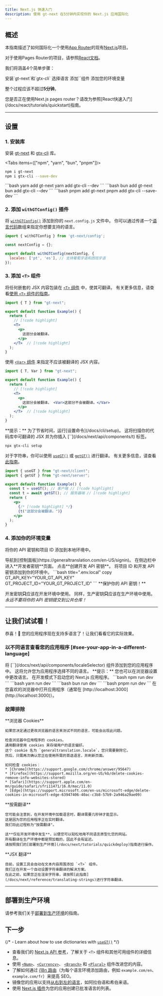 ```yaml
---
title: Next.js 快速入门
description: 使用 gt-next 在5分钟内实现你的 Next.js 应用国际化
---
```


## 概述

本指南描述了如何国际化一个使用[App Router](https://nextjs.org/docs#app-router-vs-pages-router)的现有[Next.js](https://nextjs.org)项目。

对于使用Pages Router的项目，请参照[React文档](/docs/react/tutorials/quickstart)。

我们将涵盖4个简单步骤：

<Steps>
  <Step>
    安装`gt-next`和`gtx-cli`
  </Step>
  <Step>
    选择语言
  </Step>
  <Step>
    添加`<T>`组件
  </Step>
  <Step>
    添加您的环境变量
  </Step>
</Steps>

整个过程应该不超过**5分钟**。

<Callout>
  您是否正在使用Next.js pages router？请改为参照[React快速入门](/docs/react/tutorials/quickstart)指南。
</Callout>

---

## 设置

### 1. 安装库

安装 [gt-next](https://www.npmjs.com/package/gt-next) 和 [gtx-cli](https://www.npmjs.com/package/gtx-cli) 库。

<Tabs items={["npm", "yarn", "bun", "pnpm"]}>
  <Tab value="npm">
  ```bash 
  npm i gt-next
  npm i gtx-cli --save-dev
  ``` 
  </Tab>
  <Tab value="yarn">
  ```bash 
  yarn add gt-next
  yarn add gtx-cli --dev
  ```
  </Tab>
  <Tab value="bun">
  ```bash 
  bun add gt-next
  bun add gtx-cli --dev
  ```
  </Tab>
  <Tab value="pnpm">
  ```bash 
  pnpm add gt-next
  pnpm add gtx-cli --save-dev
  ```
  </Tab>
</Tabs>


### 2. 添加 `withGTConfig()` 插件

将 [`withGTConfig()`](/docs/next/api/config/withGTConfig) 添加到你的 `next.config.js` 文件中。
你可以通过传递一个[语言代码](/docs/reference/supported-locales)数组来指定你想要支持的语言。

```js title="next.config.js" copy
import { withGTConfig } from 'gt-next/config';

const nextConfig = {};

export default withGTConfig(nextConfig, {
  locales: ['pt', 'es'], // 支持葡萄牙语和西班牙语
});
```


### 3. 添加 `<T>` 组件

将任何嵌套的 JSX 内容包装在 [`<T>` 组件](/docs/next/api/components/t) 中，使其可翻译。
有关更多信息，请查看[使用 `<T>` 组件的指南](/docs/next/reference/t-reference)。

```jsx title="Example.js" copy
import { T } from "gt-next";

export default function Example() {
  return (
    // [!code highlight]
    <T>
      <p>
        这部分会被翻译。
      </p>
    </T>  // [!code highlight]
  );
}
```

使用 [`<Var>` 组件](/docs/next/api/components/var) 来指定不应该被翻译的 JSX 内容。

```jsx title="Example.js" copy
import { T, Var } from "gt-next";

export default function Example() {
  return (
    // [!code highlight]
    <T>
      <p>
        这部分会被翻译。 <Var>这部分不会被翻译。</Var>
      </p>
    </T>  // [!code highlight]
  );
}
```

<Callout type="info">
  **提示：**
  为了节省时间，运行[设置命令](/docs/cli/setup)。
  这将扫描你的代码库中可翻译的 JSX 并为你插入 [`<T>`](/docs/next/api/components/t) 标签。

  ```bash title="shell" copy
  npx gtx-cli setup
  ```
</Callout>

对于字符串，你可以使用 [`useGT()`](/docs/next/api/strings/useGT) 或 [`getGT()`](/docs/next/api/strings/getGT) 进行翻译。
有关更多信息，请查看[此指南](/docs/next/reference/translating-strings)。

```jsx title="Example.js" copy
import { useGT } from "gt-next/client";
import { getGT } from "gt-next/server";

export default function Example() {
  const t = useGT(); // 客户端 // [!code highlight]
  const t = await getGT(); // 服务器端 // [!code highlight]
  return (
    <p>
      {/* [!code highlight] */}
      {t("这部分会被翻译。")}
    </p>
  );
}
```

### 4. 添加你的环境变量

将你的 API 密钥和项目 ID 添加到本地环境中。

<Steps>
  <Step>
    导航到[控制面板](https://generaltranslation.com/en-US/signin)。
    在侧边栏中进入**开发者密钥**页面。
  </Step>

  <Step>
    点击**创建开发 API 密钥**。
  </Step>

  <Step>
    将项目 ID 和开发 API 密钥添加到你的环境中。
    ```bash title=".env.local" copy
    GT_API_KEY="YOUR_GT_API_KEY"
    GT_PROJECT_ID="YOUR_GT_PROJECT_ID"
    ```
  </Step>
</Steps>
<Callout type="warn">
  **保护你的 API 密钥！**

  开发密钥**只**应该在开发环境中使用。
  同样，生产密钥**只**应该在生产环境中使用。
  *永远不要将你的 API 密钥提交到公共仓库！*
</Callout>

---

## 让我们试试看！

恭喜！🥳 您的应用程序现在支持多语言了！让我们看看它的实际效果。

### 以不同语言查看您的应用程序 [#see-your-app-in-a-different-language]

<Steps>
  <Step>
    将 [`<LocaleSelector>`](/docs/next/api/components/localeSelector) 组件添加到您的应用程序中。
    这将允许您为应用程序选择不同的语言。
    <Callout>
      **提示：**
      您也可以在浏览器设置中更改语言。
    </Callout>
  </Step>
  <Step>
    在开发模式下启动您的 Next.js 应用程序。
    <Tabs items={["npm", "yarn", "bun", "pnpm"]}>
      <Tab value="npm">
      ```bash
      npm run dev 
      ```
      </Tab>
      <Tab value="yarn">
      ```bash 
      yarn run dev 
      ```
      </Tab>
      <Tab value="bun">
      ```bash
      bun run dev 
      ```
      </Tab>
      <Tab value="pnpm">
      ```bash
      pnpm run dev 
      ```
      </Tab>
    </Tabs>
  </Step>
  <Step>
    在您喜欢的浏览器中打开应用程序（通常在
    [http://localhost:3000](http://localhost:3000)）。
  </Step>
</Steps>

### 故障排除

<Accordions>
  <Accordion title="即使我已更改浏览器的语言，我的应用程序语言也没有改变。">
    **浏览器 Cookies**

    如果您决定通过更改浏览器的语言来测试不同的语言，可能会出现此问题。

    检查浏览器中应用程序的 cookies。
    通用翻译使用 cookies 来存储用户的语言偏好。
    这个 cookie 名为 `generaltranslation.locale`，您只需要删除它。
    然后，只需再次确认您正在使用所需的首选语言，并刷新页面。

    如何检查 cookies：
    * [Chrome](https://support.google.com/chrome/answer/95647)
    * [Firefox](https://support.mozilla.org/en-US/kb/delete-cookies-remove-info-websites-stored)
    * [Safari](https://support.apple.com/en-mn/guide/safari/sfri11471/16.0/mac/11.0)
    * [Edge](https://support.microsoft.com/en-us/microsoft-edge/delete-cookies-in-microsoft-edge-63947406-40ac-c3b8-57b9-2a946a29ae09)
  </Accordion>
  <Accordion title="为什么在开发环境中语言加载需要很长时间？">
    **按需翻译**

    您可能会注意到，在开发环境中加载语言时，翻译需要几秒钟才能显示。
    这是因为您的应用程序正在实时翻译。
    我们将此过程称为"按需翻译"。
    
    这**仅在开发环境中发生**，以便您可以轻松地用不同语言原型化您的网站。
    所有翻译在生产环境中都是预加载的，因此不会有延迟。
    请按照我们的[部署到生产环境](/docs/next/tutorials/quickdeploy)指南进行操作。
  </Accordion>
  <Accordion title="为什么有些内容被翻译而其他内容没有？">
    **JSX 翻译**

    目前，设置工具会自动在文本内容周围添加 `<T>` 组件。
    我们正在开发一个自动设置字符串翻译的解决方案。
    在此之前，如果您正在渲染字符串，请按照[此指南](/docs/next/reference/translating-strings)进行字符串翻译。
  </Accordion>
</Accordions>

---

## 部署到生产环境

请参考我们关于[部署到生产环境](/docs/next/tutorials/quickdeploy)的指南。

## 下一步
{/* - Learn about how to use dictionaries with [`useGT()`](/docs/next/reference/dictionary) */}
- 查看我们的 [Next.js API 参考](/docs/next/api/components/t)，了解关于 `<T>` 组件和其他可用组件的详细信息。
- 使用 [`<Num>`](/docs/next/api/components/num)、[`<Currency>`](/docs/next/api/components/currency)、
 [`<Branch>`](/docs/next/api/components/branch) 和 [`<Plural>`](/docs/next/api/components/plural) 组件改进您的内容。
- 了解如何通过 [i18n 路由](/docs/next/reference/i18n-routing)（为每个语言环境添加路由，例如 `example.com/en`、`example.com/fr`）来提高 SEO。
- 镜像您的应用以支持[从右到左的语言](/docs/next/reference/rtl)，如阿拉伯语和希伯来语。
- 使用 [Next.js 插件](/docs/next/reference/locale-management#include-locales)为您的应用创建已批准语言的列表。
